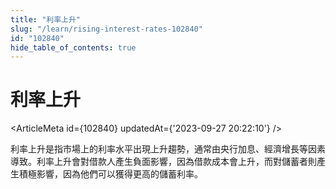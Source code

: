```yaml
---
title: "利率上升"
slug: "/learn/rising-interest-rates-102840"
id: "102840"
hide_table_of_contents: true
---
```



# 利率上升

<ArticleMeta id={102840} updatedAt={'2023-09-27 20:22:10'} />
<div className='border-solid border-b border-t-0 my-4 border-[var(--ifm-color-gray-300)]' />

利率上升是指市場上的利率水平出現上升趨勢，通常由央行加息、經濟增長等因素導致。利率上升會對借款人產生負面影響，因為借款成本會上升，而對儲蓄者則產生積極影響，因為他們可以獲得更高的儲蓄利率。
